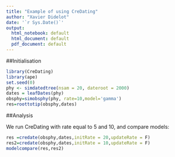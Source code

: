 ```yaml
---
title: "Example of using CreDating"
author: "Xavier Didelot"
date: '`r Sys.Date()`'
output:
  html_notebook: default
  html_document: default
  pdf_document: default
---
```


##Initialisation

```r
library(CreDating)
library(ape)
set.seed(0)
phy <- simdatedtree(nsam = 20, dateroot = 2000)
dates = leafDates(phy)
obsphy=simobsphy(phy, rate=10,model='gamma')
res=roottotip(obsphy,dates)
```

##Analysis

We run CreDating with rate equal to 5 and 10, and compare models:

```r
res =credate(obsphy,dates,initRate = 20,updateRate = F)
res2=credate(obsphy,dates,initRate = 10,updateRate = F)
modelcompare(res,res2)
```

